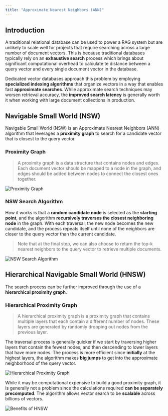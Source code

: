 ```yaml
---
title: "Approximate Nearest Neighbors (ANN)"
---
```


## Introduction

A traditional relational database can be used to power a RAG system but are unlikely to scale well for projects that require searching across a large number of document vectors. 
This is because traditional databases typically rely on an **exhaustive search** process which brings about significant computational overhead 
to calculate te distance between a query vector and every single document vector in the database. 

Dedicated vector databases approach this problem by employing **specialized indexing algorithms** that organize vectors in a way that enables fast **approximate searches**. 
While approximate search techniques may worsen retrieval accuracy, the **improved search latency** is generally worth it when working with large document collections in production. 

## Navigable Small World (NSW)

Navigable Small World (NSW) is an Approximate Nearest Neighbors (ANN) algorithm that leverages a **proximity graph** to search for a candidate vector that is closest to the query vector. 

### Proximity Graph

>A proximity graph is a data structure that contains nodes and edges. 
Each document vector should be mapped to a node in the graph, and edges should be added between nodes to connect the closest ones together. 

![Proximity Graph](/images/D7J467UKfw.png)

### NSW Search Algorithm

How it works is that a **random candidate node** is selected as the **starting point**, and the algorithm **recursively traverses the closest neighboring node** in the graph. 
With each traversal, the new node becomes the new candidate, and the process repeats itself until none of the neighbors are closer to the query vector than the current candidate. 

>Note that at the final step, we can also choose to return the top-k nearest neighbors to the query vector to retrieve multiple documents.

![NSW Search Algorithm](/images/dzQ16XLjoB.png)

## Hierarchical Navigable Small World (HNSW)

The search process can be further improved through the use of a **hierarchical proximity graph**. 

### Hierarchical Proximity Graph

>A hierarchical proximity graph is a proximity graph that contains multiple layers that each contain a different number of nodes. 
These layers are generated by randomly dropping out nodes from the previous layer.

The traversal process is generally quicker if we start by traversing higher layers that contain the fewest nodes, and then descending to lower layers that have more nodes. 
The process is more efficient since **initially** at the highest layers, the algorithm makes **big jumps** to get into the approximate neighborhood of the query vector. 

![Hierarchical Proximity Graph](/images/oWhIbeQt9Y.png)

While it may be computational expensive to build a good proximity graph, it is generally not a problem since the calculations required **can be separately precomputed**. 
The algorithm allows vector search to be **scalable** across billions of vectors. 

![Benefits of HNSW](/images/YppAsgXsdL.png)